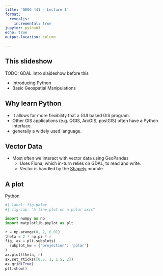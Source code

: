 ```yaml
---
title: 'GEOG 441 - Lecture 1'
format:
  revealjs:
    incremental: true 
jupyter: python3
echo: true
output-location: column

---
```


## This slideshow

TODO: GDAL intro slaideshow before this

+ Introducing Python
+ Basic Geospatial Manipulations

## Why learn Python

+ It allows for more flexibility that a GUI based GIS program.
+ Other GIS applications (e.g. QGIS, ArcGIS, postGIS) often have a Python interface.
+ generally a widely used language.

## Vector Data
+ Most often we interact with vector data using GeoPandas
  + Uses Fiona, which in-turn relies on GDAL, to read and write.
  + Vector is handled by the [Shapely](http://toblerity.org/shapely/manual.html) module.



## A plot

Python

```python
#| label: fig-polar
#| fig-cap: "A line plot on a polar axis"

import numpy as np
import matplotlib.pyplot as plt

r = np.arange(0, 2, 0.01)
theta = 2 * np.pi * r
fig, ax = plt.subplots(
  subplot_kw = {'projection': 'polar'} 
)
ax.plot(theta, r)
ax.set_rticks([0.5, 1, 1.5, 2])
ax.grid(True)
plt.show()
```



